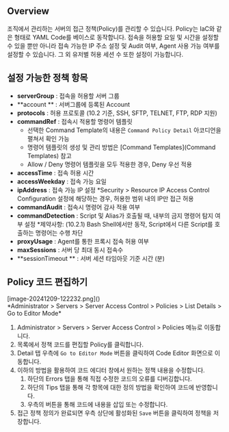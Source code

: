 ## Overview
조직에서 관리하는 서버의 접근 정책(Policy)를 관리할 수 있습니다. Policy는 IaC와 같은 형태로 YAML Code를 베이스로 동작합니다. 접속을 허용할 요일 및 시간을 설정할 수 있을 뿐만 아니라 접속 가능한 IP 주소 설정 및 Audit 여부, Agent 사용 가능 여부를 설정할 수 있습니다. 그 외 유저별 허용 세션 수 또한 설정이 가능합니다.

## 설정 가능한 정책 항목
* **serverGroup**  : 접속을 허용할 서버 그룹
* **account ** : 서버그룹에 등록된 Account
* **protocols**  : 허용 프로토콜 (10.2 기준, SSH, SFTP, TELNET, FTP, RDP 지원)
* **commandRef**  : 접속시 적용할 명령어 템플릿
    * 선택한 Command Template의 내용은 `Command Policy Detail` 아코디언을 펼쳐서 확인 가능
    * 명령어 템플릿의 생성 및 관리 방법은 [Command Templates](Command Templates) 참고
    * Allow / Deny 명령어 템플릿을 모두 적용한 경우, Deny 우선 적용
* **accessTime**  : 접속 허용 시간
* **accessWeekday**  : 접속 가능 요일
* **ipAddress**  : 접속 가능 IP 설정 *Security &gt; Resource IP Access Control Configuration 설정에 해당하는 경우, 허용한 범위 내의 IP만 접근 허용
* **commandAudit**  : 접속시 명령어 감사 적용 여부
* **commandDetection**  : Script 및 Alias가 호출될 때, 내부의 금지 명령어 탐지 여부 설정 *제약사항: (10.2.1) Bash Shell에서만 동작, Script에서 다른 Script를 호출하는 명령어는 수행 차단
* **proxyUsage**  : Agent를 통한 프록시 접속 허용 여부
* **maxSessions**  : 서버 당 최대 동시 접속수
* **sessionTimeout ** : 서버 세션 타임아웃 기준 시간 (분)

## Policy 코드 편집하기
<p align="center">
<div>[image-20241209-122232.png]()</div>
*Administrator &gt; Servers &gt; Server Access Control &gt; Policies &gt; List Details &gt; Go to Editor Mode*
</p>

1. Administrator &gt; Servers &gt; Server Access Control &gt; Policies 메뉴로 이동합니다.
2. 목록에서 정책 코드를 편집할 Policy를 클릭합니다.
3. Detail 탭 우측에 `Go to Editor Mode` 버튼을 클릭하여 Code Editor 화면으로 이동합니다.
4. 이하의 방법을 활용하여 코드 에디터 창에서 원하는 정책 내용을 수정합니다.
    1. 하단의 Errors 탭을 통해 직접 수정한 코드의 오류를 디버깅합니다.
    2. 하단의 Tips 탭을 통해 각 항목에 대한 정의 방법을 확인하여 코드에 반영합니다.
    3. 우측의 버튼을 통해 코드에 내용을 삽입 또는 수정합니다.
5. 접근 정책 정의가 완료되면 우측 상단에 활성화된 `Save` 버튼을 클릭하여 정책을 저장합니다.

